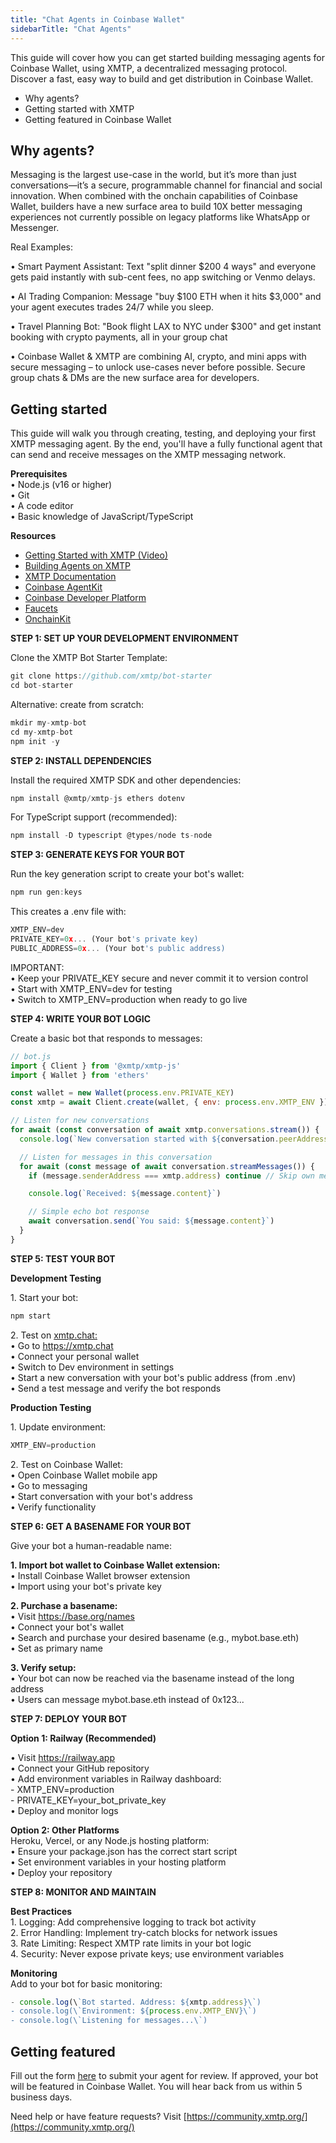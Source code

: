 ```yaml
---
title: "Chat Agents in Coinbase Wallet"
sidebarTitle: "Chat Agents" 
---
```


This guide will cover how you can get started building messaging agents for Coinbase Wallet, using XMTP, a decentralized messaging protocol. Discover a fast, easy way to build and get distribution in Coinbase Wallet.

- Why agents?
- Getting started with XMTP
- Getting featured in Coinbase Wallet

## Why agents?

Messaging is the largest use-case in the world, but it’s more than just conversations—it’s a secure, programmable channel for financial and social innovation. When combined with the onchain capabilities of Coinbase Wallet, builders have a new surface area to build 10X better messaging experiences not currently possible on legacy platforms like WhatsApp or Messenger.

Real Examples:

• Smart Payment Assistant: Text "split dinner $200 4 ways" and everyone gets paid instantly with sub-cent fees, no app switching or Venmo delays.

• AI Trading Companion: Message "buy $100 ETH when it hits $3,000" and your agent executes trades 24/7 while you sleep.

• Travel Planning Bot: "Book flight LAX to NYC under $300" and get instant booking with crypto payments, all in your group chat

• Coinbase Wallet & XMTP are combining AI, crypto, and mini apps with secure messaging – to unlock use-cases never before possible. Secure group chats & DMs are the new surface area for developers.

## Getting started

This guide will walk you through creating, testing, and deploying your first XMTP messaging agent. By the end, you'll have a fully functional agent that can send and receive messages on the XMTP messaging network.

**Prerequisites**  
• Node.js (v16 or higher)  
• Git  
• A code editor  
• Basic knowledge of JavaScript/TypeScript

**Resources**

- [Getting Started with XMTP (Video)](https://www.youtube.com/watch?v=djRLnWUvwIA)
- [Building Agents on XMTP](https://github.com/ephemeraHQ/xmtp-agent-examples)
- [XMTP Documentation](https://docs.xmtp.org/)
- [Coinbase AgentKit](https://github.com/coinbase/agentkit)
- [Coinbase Developer Platform](https://docs.cdp.coinbase.com/)
- [Faucets](https://portal.cdp.coinbase.com/products/faucet)
- [OnchainKit](https://onchainkit.xyz/)

**STEP 1: SET UP YOUR DEVELOPMENT ENVIRONMENT**

Clone the XMTP Bot Starter Template:

```javascript
git clone https://github.com/xmtp/bot-starter
cd bot-starter
```

Alternative: create from scratch:

```javascript
mkdir my-xmtp-bot
cd my-xmtp-bot
npm init -y
```

**STEP 2: INSTALL DEPENDENCIES**

Install the required XMTP SDK and other dependencies:

```javascript
npm install @xmtp/xmtp-js ethers dotenv
```

For TypeScript support (recommended):

```javascript
npm install -D typescript @types/node ts-node
```

**STEP 3: GENERATE KEYS FOR YOUR BOT**

Run the key generation script to create your bot's wallet:

```javascript
npm run gen:keys
```

This creates a .env file with:

```javascript
XMTP_ENV=dev
PRIVATE_KEY=0x... (Your bot's private key)
PUBLIC_ADDRESS=0x... (Your bot's public address)
```

IMPORTANT:  
• Keep your PRIVATE_KEY secure and never commit it to version control  
• Start with XMTP_ENV=dev for testing  
• Switch to XMTP_ENV=production when ready to go live

**STEP 4: WRITE YOUR BOT LOGIC**

Create a basic bot that responds to messages:

```javascript
// bot.js
import { Client } from '@xmtp/xmtp-js'
import { Wallet } from 'ethers'

const wallet = new Wallet(process.env.PRIVATE_KEY)
const xmtp = await Client.create(wallet, { env: process.env.XMTP_ENV })

// Listen for new conversations
for await (const conversation of await xmtp.conversations.stream()) {
  console.log(`New conversation started with ${conversation.peerAddress}`)

  // Listen for messages in this conversation
  for await (const message of await conversation.streamMessages()) {
    if (message.senderAddress === xmtp.address) continue // Skip own messages

    console.log(`Received: ${message.content}`)

    // Simple echo bot response
    await conversation.send(`You said: ${message.content}`)
  }
}

```

**STEP 5: TEST YOUR BOT**

**Development Testing**

1\. Start your bot:

```javascript
npm start
```

2\. Test on [xmtp.chat:](https://xmtp.chat/conversations)  
• Go to https://xmtp.chat  
• Connect your personal wallet  
• Switch to Dev environment in settings  
• Start a new conversation with your bot's public address (from .env)  
• Send a test message and verify the bot responds

**Production Testing**

1\. Update environment:

```javascript
XMTP_ENV=production
```

2\. Test on Coinbase Wallet:  
• Open Coinbase Wallet mobile app  
• Go to messaging  
• Start conversation with your bot's address  
• Verify functionality

**STEP 6: GET A BASENAME FOR YOUR BOT**

Give your bot a human-readable name:

**1\. Import bot wallet to Coinbase Wallet extension:**  
• Install Coinbase Wallet browser extension  
• Import using your bot's private key

**2\. Purchase a basename:**  
• Visit https://base.org/names  
• Connect your bot's wallet  
• Search and purchase your desired basename (e.g., mybot.base.eth)  
• Set as primary name

**3\. Verify setup:**  
• Your bot can now be reached via the basename instead of the long address  
• Users can message mybot.base.eth instead of 0x123...

**STEP 7: DEPLOY YOUR BOT**

**Option 1: Railway (Recommended)**

• Visit https://railway.app  
• Connect your GitHub repository  
• Add environment variables in Railway dashboard:  
 \- XMTP_ENV=production  
 \- PRIVATE_KEY=your_bot_private_key  
• Deploy and monitor logs

**Option 2: Other Platforms**  
Heroku, Vercel, or any Node.js hosting platform:  
• Ensure your package.json has the correct start script  
• Set environment variables in your hosting platform  
• Deploy your repository

**STEP 8: MONITOR AND MAINTAIN**

**Best Practices**  
1\. Logging: Add comprehensive logging to track bot activity  
2\. Error Handling: Implement try-catch blocks for network issues  
3\. Rate Limiting: Respect XMTP rate limits in your bot logic  
4\. Security: Never expose private keys; use environment variables

**Monitoring**  
Add to your bot for basic monitoring:

```javascript
- console.log(\`Bot started. Address: ${xmtp.address}\`)
- console.log(\`Environment: ${process.env.XMTP_ENV}\`)
- console.log(\`Listening for messages...\`)
```

## Getting featured

Fill out the form [here](https://app.deform.cc/form/52b71db4-bfa2-4ef5-a954-76c66250bdd2/?page_number=0) to submit your agent for review. If approved, your bot will be featured in Coinbase Wallet. You will hear back from us within 5 business days.

Need help or have feature requests? Visit [https://community.xmtp.org/](https://community.xmtp.org/)
